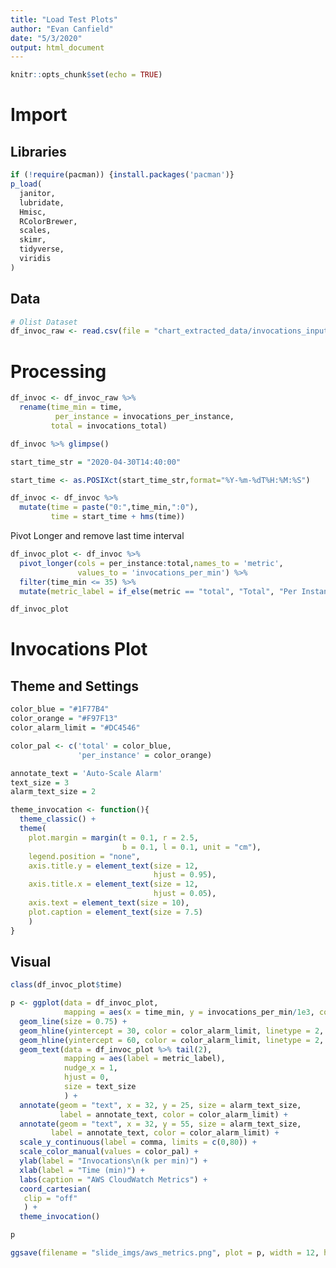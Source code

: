 ```yaml
---
title: "Load Test Plots"
author: "Evan Canfield"
date: "5/3/2020"
output: html_document
---
```


```r
knitr::opts_chunk$set(echo = TRUE)
```

# Import
## Libraries
```r
if (!require(pacman)) {install.packages('pacman')} 
p_load(
  janitor, 
  lubridate, 
  Hmisc,
  RColorBrewer,
  scales, 
  skimr, 
  tidyverse,
  viridis
)
```

## Data
```r
# Olist Dataset
df_invoc_raw <- read.csv(file = "chart_extracted_data/invocations_input.csv", stringsAsFactors = FALSE)
```

# Processing
```r
df_invoc <- df_invoc_raw %>% 
  rename(time_min = time,
          per_instance = invocations_per_instance,
         total = invocations_total)

df_invoc %>% glimpse()
```


```r
start_time_str = "2020-04-30T14:40:00"

start_time <- as.POSIXct(start_time_str,format="%Y-%m-%dT%H:%M:%S")

df_invoc <- df_invoc %>% 
  mutate(time = paste("0:",time_min,":0"),
         time = start_time + hms(time))

```


Pivot Longer and remove last time interval
```r
df_invoc_plot <- df_invoc %>% 
  pivot_longer(cols = per_instance:total,names_to = 'metric', 
               values_to = 'invocations_per_min') %>% 
  filter(time_min <= 35) %>% 
  mutate(metric_label = if_else(metric == "total", "Total", "Per Instance"))

df_invoc_plot
```


# Invocations Plot
## Theme and Settings
```r
color_blue = "#1F77B4"
color_orange = "#F97F13"
color_alarm_limit = "#DC4546"

color_pal <- c('total' = color_blue,
               'per_instance' = color_orange)

annotate_text = 'Auto-Scale Alarm'
text_size = 3
alarm_text_size = 2

theme_invocation <- function(){
  theme_classic() +
  theme(
    plot.margin = margin(t = 0.1, r = 2.5, 
                         b = 0.1, l = 0.1, unit = "cm"),
    legend.position = "none",
    axis.title.y = element_text(size = 12, 
                                hjust = 0.95),
    axis.title.x = element_text(size = 12, 
                                hjust = 0.05),
    axis.text = element_text(size = 10),
    plot.caption = element_text(size = 7.5)
    )
}
```

## Visual
```r
class(df_invoc_plot$time)
```


```r
p <- ggplot(data = df_invoc_plot,
            mapping = aes(x = time_min, y = invocations_per_min/1e3, color = metric)) + 
  geom_line(size = 0.75) +
  geom_hline(yintercept = 30, color = color_alarm_limit, linetype = 2, size = 0.75) +
  geom_hline(yintercept = 60, color = color_alarm_limit, linetype = 2, size = 0.75) +
  geom_text(data = df_invoc_plot %>% tail(2), 
            mapping = aes(label = metric_label),
            nudge_x = 1,
            hjust = 0,
            size = text_size
            ) +
  annotate(geom = "text", x = 32, y = 25, size = alarm_text_size,
           label = annotate_text, color = color_alarm_limit) + 
  annotate(geom = "text", x = 32, y = 55, size = alarm_text_size,
         label = annotate_text, color = color_alarm_limit) + 
  scale_y_continuous(label = comma, limits = c(0,80)) +
  scale_color_manual(values = color_pal) + 
  ylab(label = "Invocations\n(k per min)") + 
  xlab(label = "Time (min)") +
  labs(caption = "AWS CloudWatch Metrics") +
  coord_cartesian(
   clip = "off"
   ) +
  theme_invocation() 

p

ggsave(filename = "slide_imgs/aws_metrics.png", plot = p, width = 12, height = 6, units = "cm")
```

